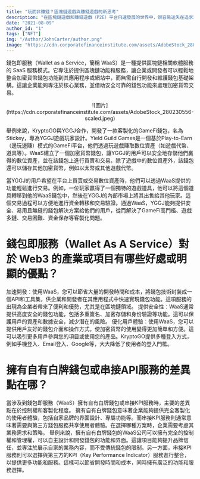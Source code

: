 ```yaml
---
title: "玩而非賺錢？區塊鏈遊戲與賺錢遊戲的新思考"
description: "在區塊鏈遊戲和賺錢遊戲（P2E）平台飛速發展的世界中，很容易迷失在追求利潤和積累代幣的浪潮中。但我們是否忘記了遊戲的本質 - 那就是娛樂呢？今天，我們深入探討一個古老的問題：Play-to-Earn 概念中哪一部分更關鍵 - 玩還是賺？"
date: "2021-08-09"
author_id: "1"
tags: ["NFT"]
img: "/Author/JohnCarter/author.png"
image: "https://cdn.corporatefinanceinstitute.com/assets/AdobeStock_280230556-scaled.jpeg"
---
```


錢包即服務（Wallet as a Service，簡稱 WaaS）是一種提供區塊鏈相關軟體服務的 SaaS 服務模式。它專注於提供區塊鏈功能和服務，讓企業或開發者可以輕鬆地整合加密貨幣錢包功能到其應用程序或網站中，而無需自行開發和維護錢包基礎架構。這讓企業能夠專注於核心業務，並借助安全可靠的錢包功能來處理加密貨幣交易。

<center>
  <div class="w-[50%]">
    ![圖片](https://cdn.corporatefinanceinstitute.com/assets/AdobeStock_280230556-scaled.jpeg)
  </div>
</center>

舉例來說，KryptoGO與YGGJ合作，開發了一款客製化的GameFi錢包，名為Stickey，專為YGGJ遊戲玩家設計。Yield Guild Games是一個基於Play-to-Earn（邊玩邊賺）模式的GameFi平台，他們透過玩遊戲賺取數位資產（如遊戲代幣、道具等）。WaaS建立了一個加密貨幣錢包，讓YGGJ的用戶可以安全地存儲他們贏得的數位資產，並在該錢包上進行買賣和交易。除了遊戲中的數位資產外，該錢包還可以儲存其他加密貨幣，例如以太幣或其他遊戲代幣。

當YGGJ的用戶希望在平台上買賣或交易數位資產時，他們可以透過WaaS提供的功能輕鬆進行交易。例如，一位玩家贏得了一個獨特的遊戲道具，他可以將這個道具轉移到他的WaaS錢包中，然後在YGGJ的內部市場上將其出售給其他玩家。這個交易過程可以方便地進行資金轉移和交易驗證。通過WaaS，YGGJ能夠提供安全、易用且無縫的錢包解決方案給他們的用戶，從而解決了GameFi高門檻、遊戲多鏈、交易困難、資金保存等客製化問題。

# 錢包即服務（Wallet As A Service）對於 Web3 的產業或項目有哪些好處或明顯的優點？
加速開發：使用WaaS，您可以節省大量的開發時間和成本，將錢包技術封裝成一個API和工具集，供企業和開發者在其應用程式中快速實現錢包功能。這項服務的出現為企業者帶來了便利和優勢，尤其是在區塊鏈領域。
提供安全性：WaaS通常提供高度安全的錢包功能，包括多重簽名、加密存儲和身份驗證等功能。這可以保護用戶的資產和數據安全，減少潛在的風險。
優化用戶體驗：使用WaaS，您可以提供用戶友好的錢包介面和操作方式，使加密貨幣的使用變得更加簡單和方便。這可以吸引更多用戶參與您的項目或使用您的產品。KryptoGO提供多種登入方式，例如手機登入、Email登入、Google等，大大降低了使用者的登入門檻。

# 擁有自有白牌錢包或串接API服務的差異點在哪？

當涉及到錢包即服務（WaaS）擁有自有白牌錢包或串接KPI服務時，主要的差異點在於控制權和客製化程度。
擁有自有白牌錢包意味著企業能夠提供完全客製化的使用者體驗，包括自家品牌的界面設計、專屬功能等。而串接KPI服務則通常意味著需要與第三方錢包服務共享使用者體驗。在選擇哪種方案時，企業需要考慮其業務需求和策略。
舉例來說，擁有自有白牌錢包的WaaS公司可以擁有完全的控制權和管理權，可以自主設計和開發錢包的功能和界面。這讓項目能夠提升品牌信任，並專注於展示自家的業務內容，而不受傳統錢包的限制。另一方面，串接KPI服務則可以選擇與第三方的KPI（Key Performance Indicator）服務進行整合，以提供更多功能和服務。這樣可以節省開發時間和成本，同時擁有廣泛的功能和服務選擇。